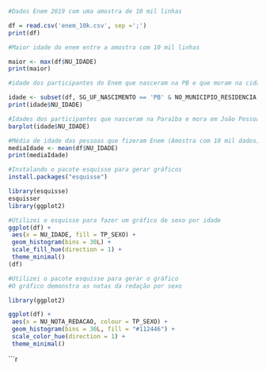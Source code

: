```r
#Dados Enem 2019 com uma amostra de 10 mil linhas

df = read.csv('enem_10k.csv', sep =';')
print(df)

```

```r
#Maior idade do enem entre a amostra com 10 mil linhas

maior <- max(df$NU_IDADE)
print(maior)
```

```r
#idade dos participantes do Enem que nasceram na PB e que moram na cidade de João Pessoa

idade <- subset(df, SG_UF_NASCIMENTO == 'PB' & NO_MUNICIPIO_RESIDENCIA == 'João Pessoa')
print(idade$NU_IDADE)

```
```r
#Idades dos participantes que nasceram na Paraíba e mora em João Pessoa em forma de gráfico
barplot(idade$NU_IDADE)

```

```r
#Média de idade das pessoas que fizeram Enem (Amostra com 10 mil dados)
mediaIdade <- mean(df$NU_IDADE)
print(mediaIdade)
```
```r
#Instalando o pacote esquisse para gerar gráficos
install.packages("esquisse")

```
```r
library(esquisse)
esquisser
library(ggplot2)
```


```r
#Utilizei o esquisse para fazer um gráfico de sexo por idade
ggplot(df) +
 aes(x = NU_IDADE, fill = TP_SEXO) +
 geom_histogram(bins = 30L) +
 scale_fill_hue(direction = 1) +
 theme_minimal()
(df)
```
```r

#Utilizei o pacote esquisse para gerar o gráfico
#O gráfico demonstra as notas da redação por sexo

library(ggplot2)

ggplot(df) +
 aes(x = NU_NOTA_REDACAO, colour = TP_SEXO) +
 geom_histogram(bins = 30L, fill = "#112446") +
 scale_color_hue(direction = 1) +
 theme_minimal()

```
```r
